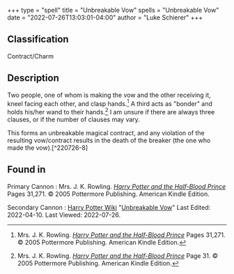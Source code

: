 +++
type = "spell"
title = "Unbreakable Vow"
spells = "Unbreakable Vow"
date = "2022-07-26T13:03:01-04:00"
author = "Luke Schierer"
+++

## Classification

Contract/Charm

## Description

Two people, one of whom is making the vow and the other receiving it, kneel
facing each other, and clasp hands.[^220726-6] A third acts as "bonder" and
holds his/her wand to their hands.[^220726-7]  I am unsure if there are always
three clauses, or if the number of clauses may vary.

This forms an unbreakable magical contract, and any violation of the resulting
vow/contract results in the death of the breaker (the one who made the
vow).[^220726-8]

[^220726-6]: Mrs. J. K. Rowling.
    _[Harry Potter and the Half-Blood Prince](https://www.goodreads.com/book/show/1.Harry_Potter_and_the_Half_Blood_Prince)_
    Pages 31,271.
    © 2005 Pottermore Publishing. American Kindle Edition.

[^220726-7]: Mrs. J. K. Rowling.
    _[Harry Potter and the Half-Blood Prince](https://www.goodreads.com/book/show/1.Harry_Potter_and_the_Half_Blood_Prince)_
    Page 31.
    © 2005 Pottermore Publishing. American Kindle Edition.

[^220726-7]: Mrs. J. K. Rowling.
    _[Harry Potter and the Half-Blood Prince](https://www.goodreads.com/book/show/1.Harry_Potter_and_the_Half_Blood_Prince)_
    Page 271.
    © 2005 Pottermore Publishing. American Kindle Edition.

## Found in

Primary Cannon
:   Mrs. J. K. Rowling.
    _[Harry Potter and the Half-Blood Prince](https://www.goodreads.com/book/show/1.Harry_Potter_and_the_Half_Blood_Prince)_
    Pages 31,271.
    © 2005 Pottermore Publishing. American Kindle Edition.

Secondary Cannon
:   [Harry Potter Wiki](https://harrypotter.fandom.com/)
    "[Unbreakable Vow](https://harrypotter.fandom.com/wiki/Unbreakable_Vow)"
    Last Edited: 2022-04-10. Last Viewed: 2022-07-26.

